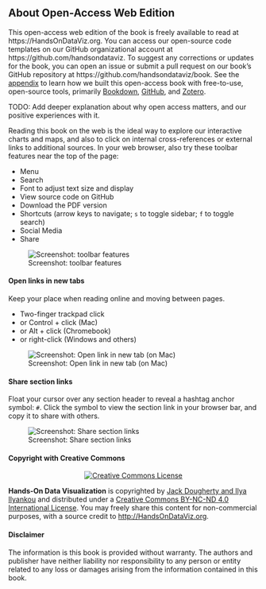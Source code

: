 ## About Open-Access Web Edition {- #open-access}
This open-access web edition of the book is freely available to read at https://HandsOnDataViz.org. You can access our open-source code templates on our GitHub organizational account at https://github.com/handsondataviz. To suggest any corrections or updates for the book, you can open an issue or submit a pull request on our book's GitHub repository at https://github.com/handsondataviz/book. See the [appendix](bookdown.html) to learn how we built this open-access book with free-to-use, open-source tools, primarily [Bookdown](https://bookdown.org), [GitHub](http://github.com), and [Zotero](http://zotero.org).

TODO: Add deeper explanation about why open access matters, and our positive experiences with it. 

Reading this book on the web is the ideal way to explore our interactive charts and maps, and also to click on internal cross-references or external links to additional sources. In your web browser, also try these toolbar features near the top of the page:

- Menu
- Search
- Font to adjust text size and display
- View source code on GitHub
- Download the PDF version
- Shortcuts (arrow keys to navigate; `s` to toggle sidebar; `f` to toggle search)
- Social Media
- Share

![Screenshot: toolbar features](images/0-preface/toolbar-features.png)

#### Open links in new tabs {-}
Keep your place when reading online and moving between pages.  

- Two-finger trackpad click
- or Control + click (Mac)
- or Alt + click (Chromebook)
- or right-click (Windows and others)

![Screenshot: Open link in new tab (on Mac)](images/0-preface/contextual-menu.png)

#### Share section links {-}
Float your cursor over any section header to reveal a hashtag anchor symbol: `#`. Click the symbol to view the section link in your browser bar, and copy it to share with others.

![Screenshot: Share section links](images/0-preface/section-links.png)

#### Copyright with Creative Commons {-}
<div style="text-align:center">
<a rel="license" href="http://creativecommons.org/licenses/by-nc-nd/4.0/">
  <img alt="Creative Commons License" style="border-width:0" src="https://licensebuttons.net/l/by-nc-nd/4.0/88x31.png" />
</a></div>
<div style="text-align:left">
<strong>Hands-On Data Visualization</strong> is copyrighted
by <a href="https://handsondataviz.org/authors">Jack Dougherty and Ilya Ilyankou</a>
and distributed under a <a rel="license" href="http://creativecommons.org/licenses/by-nc-nd/4.0/">Creative Commons BY-NC-ND 4.0 International License</a>.
You may freely share this content for non-commercial purposes, with a source credit to <a href="http://HandsOnDataViz.org">http://HandsOnDataViz.org</a>.

#### Disclaimer {-}
The information is this book is provided without warranty. The authors and publisher have neither liability nor responsibility to any person or entity related to any loss or damages arising from the information contained in this book.
